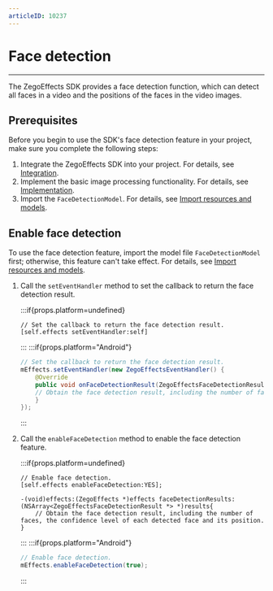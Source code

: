 ```yaml
---
articleID: 10237
---
```


# Face detection

---

The ZegoEffects SDK provides a face detection function, which can detect all faces in a video and the positions of the faces in the video images.

## Prerequisites

Before you begin to use the SDK's face detection feature in your project, make sure you complete the following steps:

1. Integrate the ZegoEffects SDK into your project. For details, see [Integration](./../quick-starts/import-the-sdk.mdx).
2. Implement the basic image processing functionality. For details, see [Implementation](./../quick-starts/implement-basic-image-processing.mdx).
3. Import the `FaceDetectionModel`. For details, see [Import resources and models](./../quick-starts/import-resources-and-models.mdx).

## Enable face detection

<Warning title="Warning">

To use the face detection feature, import the model file `FaceDetectionModel` first; otherwise, this feature can't take effect. For details, see [Import resources and models](./../quick-starts/import-resources-and-models.mdx).
</Warning>


1. Call the `setEventHandler` method to set the callback to return the face detection result.

    :::if{props.platform=undefined}
    ```objc
    // Set the callback to return the face detection result.
    [self.effects setEventHandler:self]
    ```
    :::
    :::if{props.platform="Android"}
    ```java
    // Set the callback to return the face detection result.
    mEffects.setEventHandler(new ZegoEffectsEventHandler() {
        @Override
        public void onFaceDetectionResult(ZegoEffectsFaceDetectionResult[] results, ZegoEffects handle) {
        // Obtain the face detection result, including the number of faces, the confidence level of each detected face and its position.
        }
    });
    ```
    :::

2. Call the `enableFaceDetection` method to enable the face detection feature.

    :::if{props.platform=undefined}
    ```objc
    // Enable face detection.
    [self.effects enableFaceDetection:YES];
    
    -(void)effects:(ZegoEffects *)effects faceDetectionResults:(NSArray<ZegoEffectsFaceDetectionResult *> *)results{
        // Obtain the face detection result, including the number of faces, the confidence level of each detected face and its position.
    }
    ```
    :::
    :::if{props.platform="Android"}
    ```java
    // Enable face detection.
    mEffects.enableFaceDetection(true);
    ```
    :::
